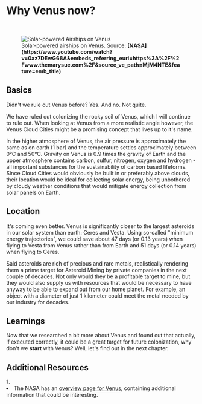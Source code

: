 
# Why Venus now?

<ReadingTime />

<br/>
<figure>
<Image src={require(".//../../../resources/images/venus.png")} alt="Solar-powered Airships on Venus" />
<figcaption style={{ color: "rgb(156, 156, 156)", fontSize: "14px", marginTop: "2px" }}>Solar-powered airships on Venus. Source: <strong>[NASA](https://www.youtube.com/watch?v=0az7DEwG68A&embeds_referring_euri=https%3A%2F%2Fwww.themarysue.com%2F&source_ve_path=MjM4NTE&feature=emb_title)</strong></figcaption>
</figure>

## Basics
Didn't we rule out Venus before?
Yes. And no. Not quite.

We have ruled out colonizing the rocky soil of Venus, which I will continue to rule out. When looking at Venus from a more realistic angle however, the Venus Cloud Cities might be a promising concept that lives up to it's name.

In the higher atmosphere of Venus, the air pressure is approximately the same as on earth (1 bar) and the temperature settles approximately between 0°C and 50°C. Gravity on Venus is 0.9 times the gravity of Earth and the upper atmosphere contains carbon, sulfur, nitrogen, oxygen and hydrogen - all important substances for the sustainability of carbon based lifeforms. Since Cloud Cities would obviously be built in or preferably above clouds, their location would be ideal for collecting solar energy, being unbothered by cloudy weather conditions that would mitigate energy collection from solar panels on Earth. 

## Location
It's coming even better. Venus is significantly closer to the largest asteroids in our solar system than earth: Ceres and Vesta. Using so-called "minimum energy trajectories", we could save about 47 days (or 0.13 years) when flying to Vesta from Venus rather than from Earth and 51 days (or 0.14 years) when flying to Ceres.

Said asteroids are rich of precious and rare metals, realistically rendering them a prime target for Asteroid Mining by private companies in the next couple of decades. Not only would they be a profitable target to mine, but they would also supply us with resources that would be necessary to have anyway to be able to expand out from our home planet. For example, an object with a diameter of just 1 kilometer could meet the metal needed by our industry for decades.

## Learnings
Now that we researched a bit more about Venus and found out that actually, if executed correctly, it could be a great target for future colonization, why don't we <strong>start</strong> with Venus? Well, let's find out in the next chapter.


<SaveArticleSection article="venus-why"/>

## Additional Resources
<AdditionalResources>
  <div>
    <span>1. </span><li>The NASA has an <a href="https://solarsystem.nasa.gov/planets/venus/overview/" target="_blank">overview page for Venus</a>, containing additional information that could be interesting.</li>
  </div>
</AdditionalResources>


<Analytics />
